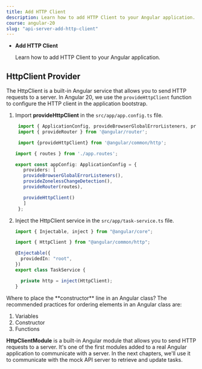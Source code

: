 ```yaml
---
title: Add HTTP Client
description: Learn how to add HTTP Client to your Angular application.
course: angular-20
slug: "api-server-add-http-client"
---
```



<NotificationCard state="objective" title="Chapter Objectives">
  <ul className="list-disc pl-4 space-y-2">
    <li>
      <strong>Add HTTP Client</strong>
      <p>Learn how to add HTTP Client to your Angular application.</p>
    </li>
  </ul>
</NotificationCard>


## HttpClient Provider

The HttpClient is a built-in Angular service that allows you to send HTTP requests to a server. In Angular 20, we use the `provideHttpClient` function to configure the HTTP client in the application bootstrap.

<Steps>

1. Import **provideHttpClient** in the `src/app/app.config.ts` file.

   ```typescript ins={"Import provideHttpClient": 3-4} ins={"Import provideHttpClient function": 13-14}
    import { ApplicationConfig, provideBrowserGlobalErrorListeners, provideZonelessChangeDetection } from '@angular/core';
    import { provideRouter } from '@angular/router';

    import {provideHttpClient} from '@angular/common/http';

   import { routes } from './app.routes';

   export const appConfig: ApplicationConfig = {
      providers: [
      provideBrowserGlobalErrorListeners(),
      provideZonelessChangeDetection(),
      provideRouter(routes),

      provideHttpClient()
      ]
    };
   ```

2. Inject the HttpClient service in the `src/app/task-service.ts` file.

   ```typescript ins={"Import the HttpClient service": 2-3} ins="inject" ins={"Inject the HttpClient service": 9-11}
   import { Injectable, inject } from "@angular/core";

   import { HttpClient } from "@angular/common/http";

   @Injectable({
     providedIn: "root",
   })
   export class TaskService {

     private http = inject(HttpClient);
   }
   ```

</Steps>

<NotificationCard state="info" title="Note">
  Where to place the **constructor** line in an Angular class?
  The recommended practices for ordering elements in an Angular class are:

1. Variables
2. Constructor
3. Functions

</NotificationCard>

<NotificationCard state="success" title="What you've learned">
  <strong>HttpClientModule</strong> is a built-in Angular module that allows you
  to send HTTP requests to a server. It's one of the first modules added to a
  real Angular application to communicate with a server. In the next chapters,
  we'll use it to communicate with the mock API server to retrieve and update
  tasks.
</NotificationCard>
